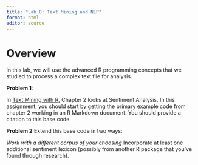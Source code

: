 ```yaml
---
title: "Lab 8: Text Mining and NLP"
format: html
editor: source
---
```


# Overview

In this lab, we will use the advanced R programming concepts that we studied to process a 
complex text file for analysis.

**Problem 1:**

In [Text Mining with R](https://tidytextmining.com), Chapter 2 looks at Sentiment Analysis. In this assignment, you should start by getting the primary example code from chapter 2 working in an R Markdown document. You should provide a citation to this base code. 

**Problem 2** Extend this base code in two ways:

*Work with a different corpus of your choosing
* Incorporate at least one additional sentiment lexicon (possibly from another R package that you’ve found through research).

